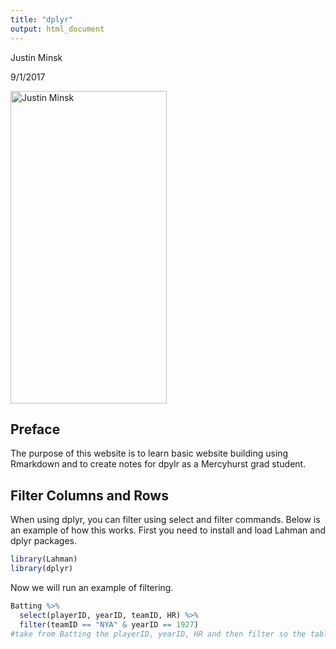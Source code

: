 ```yaml
---
title: "dplyr"
output: html_document
---
```


Justin Minsk

9/1/2017
 
<img src="justin_2.jpg" alt="Justin Minsk" height="500" width = "250">
 
## Preface
The purpose of this website is to learn basic website building using Rmarkdown and to create notes for dpylr as a Mercyhurst grad student.

## Filter Columns and Rows

When using dplyr, you can filter using select and filter commands. Below is an example of how this works. First you need to install and load Lahman and dplyr packages.

```r
library(Lahman)
library(dplyr)

```
Now we will run an example of filtering.
```r
Batting %>%
  select(playerID, yearID, teamID, HR) %>%
  filter(teamID == "NYA" & yearID == 1927)
#take from Batting the playerID, yearID, HR and then filter so the table only contains NY Yankees from the year 1927.
```

